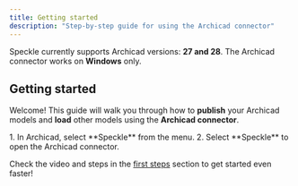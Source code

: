 ```yaml
---
title: Getting started  
description: "Step-by-step guide for using the Archicad connector"
---
```


<Info>Speckle currently supports Archicad versions: **27 and 28**. The Archicad connector works on **Windows** only.</Info>

## Getting started

Welcome! This guide will walk you through how to **publish** your Archicad models and **load** other models using the **Archicad connector**.


<BeforeYouBegin app="Archicad" />

<Steps>
  <Step title="Open the Archicad connector">
    1. In Archicad, select **Speckle** from the menu.
    2. Select **Speckle** to open the Archicad connector.
  </Step>


  <DuiLoad connector="Archicad" />
</Steps>

<Tip> Check the video and steps in the [first steps](/get-started/quickstart.mdx) section to get started even faster!</Tip>


<ConnectorConclusion connector="Archicad" />


<LearnMore />
